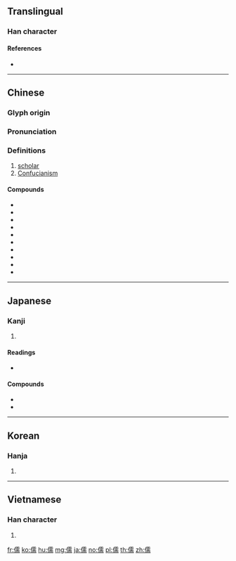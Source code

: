 {{character info/new}}
==Translingual==

===Han character===
{{Han char|rn=9|rad=人|as=14|sn=16|four=21227|canj=OMBB|ids=⿰亻需}}

====References====
* {{Han ref|kx=0119.300|dkj=01220|dj=0253.080|hdz=10230.090|uh=5112|ud=20754|bh=BEA7|bd=48807}}

----

==Chinese==
{{zh-forms}}

===Glyph origin===
{{Han etym}}

===Pronunciation===
{{zh-pron
|m=rú
|c=jyu4
|h=pfs=yì
|md=ṳ̀
|mn=qz,tp,xm:lû/kh:jû/zz:jî
|w=3zr
|cat=n
}}

===Definitions===
{{zh-hanzi}}

# [[scholar]]
# [[Confucianism]]

====Compounds====
* {{zh-l|儒艮}}
* {{zh-l|儒家}}
* {{zh-l|儒將}}
* {{zh-l|儒教}}
* {{zh-l|儒林}}
* {{zh-l|儒生}}
* {{zh-l|儒術}}
* {{zh-l|儒學}}
* {{zh-l|儒雅}}
* {{zh-l|儒醫}}

----

==Japanese==

===Kanji===
{{ja-kanji|grade=c|rs=人14}}

# {{defn|lang=ja|sort=人14}}

====Readings====
* {{ja-readings|goon=[[にゅう]] (nyū) {{non-joyo-reading}}|kanon=[[じゅ]] (ju)|kun=[[やわらか]] (yawaraka), [[うるおす]] (uruosu), [[したがう]] (shitagau)}}

====Compounds====
* {{ja-r|儒学|じゅがく}}
* {{ja-r|儒教|じゅきょう}}

----

==Korean==

===Hanja===
{{ko-hanja|hangeul=유}}

# {{defn|lang=ko|sort=人14}}

----

==Vietnamese==

===Han character===
{{vi-hantu|[[nho]], [[nhu]], [[nhô]]|rs=人14}}

# {{defn|lang=vi|sort=人14}}

[[fr:儒]]
[[ko:儒]]
[[hu:儒]]
[[mg:儒]]
[[ja:儒]]
[[no:儒]]
[[pl:儒]]
[[th:儒]]
[[zh:儒]]